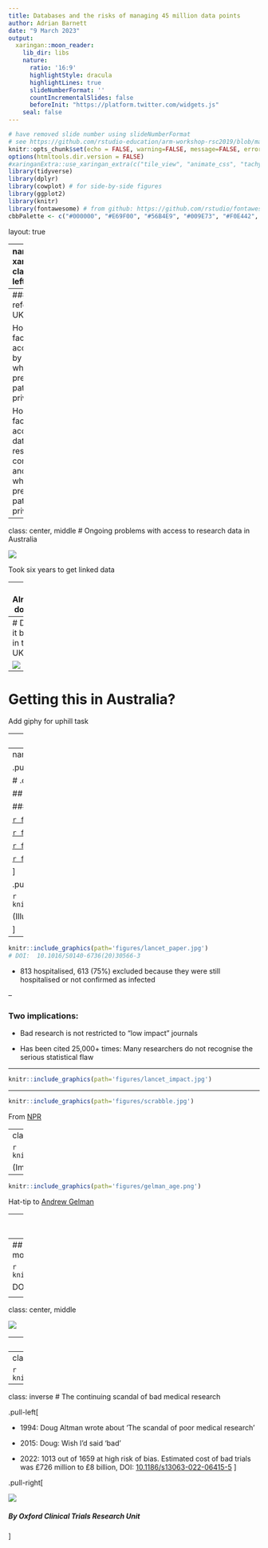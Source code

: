 ```yaml
---
title: Databases and the risks of managing 45 million data points
author: Adrian Barnett
date: "9 March 2023"
output:
  xaringan::moon_reader:
    lib_dir: libs
    nature:
      ratio: '16:9'
      highlightStyle: dracula
      highlightLines: true
      slideNumberFormat: ''
      countIncrementalSlides: false
      beforeInit: "https://platform.twitter.com/widgets.js"
    seal: false 
---
```


```r
# have removed slide number using slideNumberFormat
# see https://github.com/rstudio-education/arm-workshop-rsc2019/blob/master/static/slides/xaringan.Rmd
knitr::opts_chunk$set(echo = FALSE, warning=FALSE, message=FALSE, error=FALSE, comment='', dpi=400, fig.align='center')
options(htmltools.dir.version = FALSE)
#xaringanExtra::use_xaringan_extra(c("tile_view", "animate_css", "tachyons"))
library(tidyverse)
library(dplyr)
library(cowplot) # for side-by-side figures
library(ggplot2)
library(knitr)
library(fontawesome) # from github: https://github.com/rstudio/fontawesome
cbbPalette <- c("#000000", "#E69F00", "#56B4E9", "#009E73", "#F0E442", "#0072B2", "#D55E00", "#CC79A7")
```

layout: true
  
---
name: xaringan-title
class: inverse, left, middle

.pull-left[

# .center[Databases and the risks of managing 45 million data points]

## .center[Adrian Barnett, QUT]

### .center[9 March 2023]

[`r fa(name = "twitter")` @aidybarnett](http://twitter.com/aidybarnett)  

[`r fa(name = "github")` @agbarnett](http://github.com/agbarnett)  

[`r fa(name = "blog")` Median Watch](https://medianwatch.netlify.app)

[`r fa(name = "paper-plane")` a.barnett@qut.edu.au](mailto:a.barnett@qut.edu.au)

]

.pull-right[

![](https://media.giphy.com/media/3o6gDSdED1B5wjC2Gc/giphy.gif)

(from giphy)

]


---
### Terms of refernece for a UK review

How do we facilitate access to data by researchers while preserving patient privacy?

How do we facilitate access to NHS data by researchers, commissioners, and innovators, while preserving patient privacy?

---
class: center, middle
# Ongoing problems with access to research data in Australia

![](figures/duszynski.jpg)

Took six years to get linked data

---
# Already done it

![](figures/urner.jpg)

---
# Done it better in the UK

![](figures/openSafely.jpg)

---
# Getting this in Australia?

Add giphy for uphill task


---
class: center, middle

```r
# space slide
```

---
name: xaringan-title
class: inverse, left, middle

.pull-left[

# .center[Beyond dissemination: Why most research is wrong]

## .center[Adrian Barnett, QUT]

### .center[10 March 2023]

[`r fa(name = "twitter")` @aidybarnett](http://twitter.com/aidybarnett)  

[`r fa(name = "github")` @agbarnett](http://github.com/agbarnett)  

[`r fa(name = "blog")` Median Watch](https://medianwatch.netlify.app)

[`r fa(name = "paper-plane")` a.barnett@qut.edu.au](mailto:a.barnett@qut.edu.au)

]

.pull-right[

```r
knitr::include_graphics(path='figures/nature_cover_statistics.jpg')
```

(Illustration by David Parkins)

]

---

```r
knitr::include_graphics(path='figures/lancet_paper.jpg')
# DOI:  10.1016/S0140-6736(20)30566-3
```

<!--- * Incorrectly used logistic regression instead of survival analysis --->

* 813 hospitalised, 613 (75%) excluded because they were still hospitalised or not confirmed as infected

--

### Two implications:

* Bad research is not restricted to "low impact" journals

* Has been cited 25,000+ times: Many researchers do not recognise the serious statistical flaw

---

```r
knitr::include_graphics(path='figures/lancet_impact.jpg')
```

<!--- https://twitter.com/TheLancet/status/1542088311702962177 --->
<!--- Emphasis on publishing in top-tier journals is a huge driver of the reproducibility crisis --->

---

```r
knitr::include_graphics(path='figures/scrabble.jpg')
```

From [NPR](https://www.npr.org/sections/thetwo-way/2015/07/21/424980378/winner-of-french-scrabble-title-does-not-speak-french)

---
class: inverse

```r
knitr::include_graphics(path='figures/gauss.jfif')
```

(Image from _Wikipedia_)

---

```r
knitr::include_graphics(path='figures/gelman_age.png')
```

Hat-tip to [Andrew Gelman](https://statmodeling.stat.columbia.edu/)

---
class:inverse
## The evidence-base is horribly biased

```r
# from U:\Research\Projects\ihbi\aushsi\aushsi_barnetta\meta.research\text.mining\outside.confidence.intervals\figures\4_plot_z.R
knitr::include_graphics(path='figures/Z_plot.png')
```

Z-values extracted from confidence intervals in _Medline_ between 1976 and 2019

---
## Stop developing new diagnostic or prognostic models

```r
knitr::include_graphics(path='figures/Wynants.jpg')
```

DOI: [10.1136/bmj.m1328](https://www.bmj.com/content/369/bmj.m1328)

<!--- Stop developing prediction models (hard), talk about standard text in justification, talk about stochastic variability, rule out tests might still be useful, e.g. Troponin. Appreciate that data changes. Most predictive value comes from a few variables.--->

---
class: center, middle

![](figures/awful_plot1.jfif)


---
class: center, middle

```r
knitr::include_graphics(path='figures/awful_plot3.jfif')
```

---
class: center, middle

```r
knitr::include_graphics(path='figures/awful_plot4.jfif')
```

---
class: inverse
# The continuing scandal of bad medical research

.pull-left[

* 1994: Doug Altman wrote about ‘The scandal of poor medical research’

* 2015: Doug: Wish I'd said 'bad'

* 2022: 1013 out of 1659 at high risk of bias. Estimated cost of bad trials was £726 million to £8 billion, DOI: [10.1186/s13063-022-06415-5](https://trialsjournal.biomedcentral.com/articles/10.1186/s13063-022-06415-5)
]

.pull-right[

![](figures/Doug_altman.jpeg)

##### By Oxford Clinical Trials Research Unit

]

